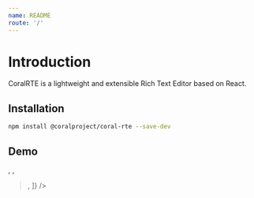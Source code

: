 ```yaml
---
name: README
route: '/'
---
```




# Introduction

CoralRTE is a lightweight and extensible Rich Text Editor based on React.

## Installation

```bash
npm install @coralproject/coral-rte --save-dev
```

## Demo
<Playground>
  <CoralRTE
    features={[
      <Bold />,
      <Italic />,
      <Blockquote />,
    ]}
  />
</Playground>

